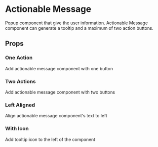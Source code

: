 

# Actionable Message

Popup component that give the user information. Actionable Message component can generate a tooltip and a maximum of two action buttons.

<Canvas>
  <Story id="ui-components-ui-actionable-message-actionable-message-stories-js--default-story" />
</Canvas>

## Props

<ArgsTable of={ActionableMessage} />

### One Action

Add actionable message component with one button

<Canvas>
  <Story id="ui-components-ui-actionable-message-actionable-message-stories-js--one-action" />
</Canvas>

### Two Actions

Add actionable message component with two buttons

<Canvas>
  <Story id="ui-components-ui-actionable-message-actionable-message-stories-js--two-actions" />
</Canvas>

### Left Aligned

Align actionable message component's text to left

<Canvas>
  <Story id="ui-components-ui-actionable-message-actionable-message-stories-js--left-aligned" />
</Canvas>

### With Icon

Add tooltip icon to the left of the component

<Canvas>
  <Story id="ui-components-ui-actionable-message-actionable-message-stories-js--with-icon" />
</Canvas>
